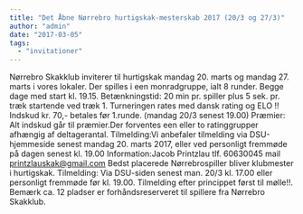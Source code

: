 ```yaml
---
title: "Det Åbne Nørrebro hurtigskak-mesterskab 2017 (20/3 og 27/3)"
author: "admin"
date: "2017-03-05"
tags: 
  - "invitationer"
---
```


Nørrebro Skakklub inviterer til hurtigskak mandag 20. marts og mandag 27. marts i vores lokaler. Der spilles i een monradgruppe, ialt 8 runder. Begge dage med start kl. 19.15. Betænkningstid: 20 min pr. spiller plus 5 sek. pr. træk startende ved træk 1. Turneringen rates med dansk rating og ELO !! Indskud kr. 70,- betales før 1.runde. (mandag 20/3 senest 19.00) Præmier: Alt indskud går til præmier.Der forventes een eller to ratinggrupper afhængig af deltagerantal. Tilmelding:Vi anbefaler tilmelding via DSU-hjemmeside senest mandag 20. marts 2017, eller ved personligt fremmøde på dagen senest kl. 19.00 Information:Jacob Printzlau tlf. 60630045 mail printzlauskak@gmail.com Bedst placerede Nørrebrospiller bliver klubmester i hurtigskak. Tilmelding: Via DSU-siden senest man. 20/3 kl. 17.00 eller personligt fremmøde før kl. 19.00. Tilmelding efter princippet først til mølle!!. Bemærk ca. 12 pladser er forhåndsreserveret til spillere fra Nørrebro Skakklub.
